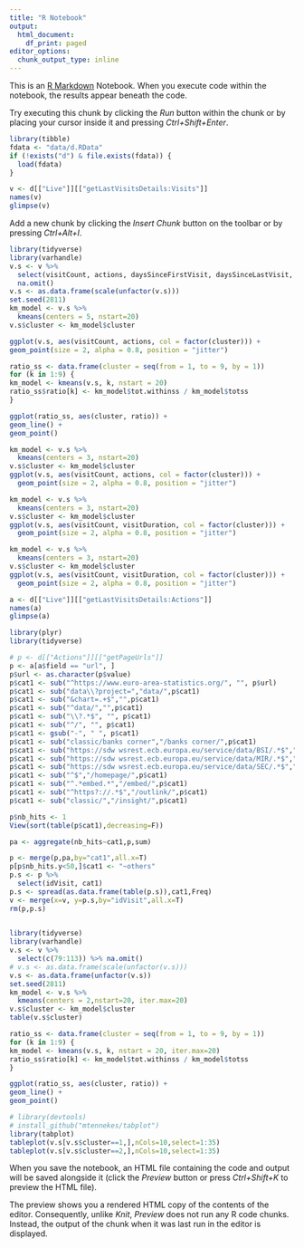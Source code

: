 ```yaml
---
title: "R Notebook"
output:
  html_document:
    df_print: paged
editor_options:
  chunk_output_type: inline
---
```


This is an [R Markdown](http://rmarkdown.rstudio.com) Notebook. When you execute code within the notebook, the results appear beneath the code. 

Try executing this chunk by clicking the *Run* button within the chunk or by placing your cursor inside it and pressing *Ctrl+Shift+Enter*. 

```r
library(tibble)
fdata <- "data/d.RData"
if (!exists("d") & file.exists(fdata)) {
  load(fdata)
}


```

```r
v <- d[["Live"]][["getLastVisitsDetails:Visits"]]
names(v)
glimpse(v)
```

Add a new chunk by clicking the *Insert Chunk* button on the toolbar or by pressing *Ctrl+Alt+I*.
```r
library(tidyverse)
library(varhandle)
v.s <- v %>% 
  select(visitCount, actions, daysSinceFirstVisit, daysSinceLastVisit, visitDuration) %>% 
  na.omit()
v.s <- as.data.frame(scale(unfactor(v.s)))
set.seed(2811)
km_model <- v.s %>% 
  kmeans(centers = 5, nstart=20)
v.s$cluster <- km_model$cluster
```
```r
ggplot(v.s, aes(visitCount, actions, col = factor(cluster))) + 
geom_point(size = 2, alpha = 0.8, position = "jitter")
```
```r
ratio_ss <- data.frame(cluster = seq(from = 1, to = 9, by = 1)) 
for (k in 1:9) {
km_model <- kmeans(v.s, k, nstart = 20)
ratio_ss$ratio[k] <- km_model$tot.withinss / km_model$totss
}

ggplot(ratio_ss, aes(cluster, ratio)) + 
geom_line() +
geom_point()
```
```r
km_model <- v.s %>% 
  kmeans(centers = 3, nstart=20)
v.s$cluster <- km_model$cluster
ggplot(v.s, aes(visitCount, actions, col = factor(cluster))) + 
  geom_point(size = 2, alpha = 0.8, position = "jitter")
```
```r
km_model <- v.s %>% 
  kmeans(centers = 3, nstart=20)
v.s$cluster <- km_model$cluster
ggplot(v.s, aes(visitCount, visitDuration, col = factor(cluster))) + 
  geom_point(size = 2, alpha = 0.8, position = "jitter")
```
```r
km_model <- v.s %>% 
  kmeans(centers = 3, nstart=20)
v.s$cluster <- km_model$cluster
ggplot(v.s, aes(visitCount, visitDuration, col = factor(cluster))) + 
  geom_point(size = 2, alpha = 0.8, position = "jitter")
```

```r
a <- d[["Live"]][["getLastVisitsDetails:Actions"]]
names(a)
glimpse(a)
```
```r
library(plyr)
library(tidyverse)

# p <- d[["Actions"]][["getPageUrls"]]
p <- a[a$field == "url", ]
p$url <- as.character(p$value)
p$cat1 <- sub("^https://www.euro-area-statistics.org/", "", p$url)
p$cat1 <- sub("data\\?project=","data/",p$cat1)
p$cat1 <- sub("&chart=.+$","",p$cat1)
p$cat1 <- sub("^data/","",p$cat1)
p$cat1 <- sub("\\?.*$", "", p$cat1)
p$cat1 <- sub("^/", "", p$cat1)
p$cat1 <- gsub("-", " ", p$cat1)
p$cat1 <- sub("classic/banks corner","/banks corner/",p$cat1)
p$cat1 <- sub("https://sdw wsrest.ecb.europa.eu/service/data/BSI/.*$","/sdw/ bsi",p$cat1)
p$cat1 <- sub("https://sdw wsrest.ecb.europa.eu/service/data/MIR/.*$","/sdw/ mir",p$cat1)
p$cat1 <- sub("https://sdw wsrest.ecb.europa.eu/service/data/SEC/.*$","/sdw/ sec",p$cat1)
p$cat1 <- sub("^$","/homepage/",p$cat1)
p$cat1 <- sub("^.*embed.*","/embed/",p$cat1)
p$cat1 <- sub("^https?://.*$","/outlink/",p$cat1)
p$cat1 <- sub("classic/","/insight/",p$cat1)

p$nb_hits <- 1
View(sort(table(p$cat1),decreasing=F))

pa <- aggregate(nb_hits~cat1,p,sum) 

p <- merge(p,pa,by="cat1",all.x=T)
p[p$nb_hits.y<50,]$cat1 <- "~others"
p.s <- p %>%
  select(idVisit, cat1)
p.s <- spread(as.data.frame(table(p.s)),cat1,Freq)
v <- merge(x=v, y=p.s,by="idVisit",all.x=T)
rm(p,p.s)
  
```
```r
library(tidyverse)
library(varhandle)
v.s <- v %>% 
  select(c(79:113)) %>% na.omit()
# v.s <- as.data.frame(scale(unfactor(v.s)))
v.s <- as.data.frame(unfactor(v.s))
set.seed(2811)
km_model <- v.s %>% 
  kmeans(centers = 2,nstart=20, iter.max=20)
v.s$cluster <- km_model$cluster
table(v.s$cluster)
```
```r
ratio_ss <- data.frame(cluster = seq(from = 1, to = 9, by = 1)) 
for (k in 1:9) {
km_model <- kmeans(v.s, k, nstart = 20, iter.max=20)
ratio_ss$ratio[k] <- km_model$tot.withinss / km_model$totss
}

ggplot(ratio_ss, aes(cluster, ratio)) + 
geom_line() +
geom_point()
```

```r
# library(devtools)
# install_github("mtennekes/tabplot")
library(tabplot)
tableplot(v.s[v.s$cluster==1,],nCols=10,select=1:35)
tableplot(v.s[v.s$cluster==2,],nCols=10,select=1:35)
```

When you save the notebook, an HTML file containing the code and output will be saved alongside it (click the *Preview* button or press *Ctrl+Shift+K* to preview the HTML file).

The preview shows you a rendered HTML copy of the contents of the editor. Consequently, unlike *Knit*, *Preview* does not run any R code chunks. Instead, the output of the chunk when it was last run in the editor is displayed.
